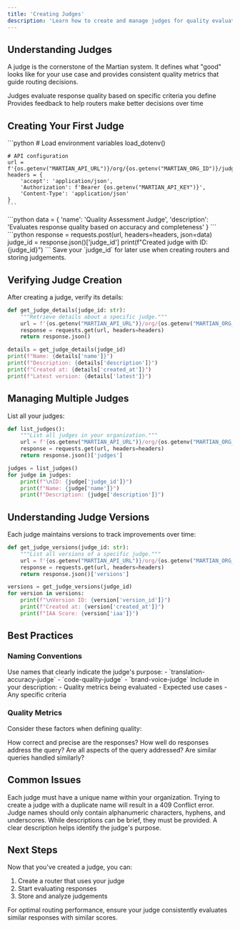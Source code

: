 ```yaml
---
title: 'Creating Judges'
description: 'Learn how to create and manage judges for quality evaluation'
---
```


## Understanding Judges

A judge is the cornerstone of the Martian system. It defines what "good" looks like for your use case and provides consistent quality metrics that guide routing decisions.

<CardGroup cols={2}>
  <Card title="Quality Definition" icon="star">
    Judges evaluate response quality based on specific criteria you define
  </Card>
  <Card title="Feedback Loop" icon="rotate">
    Provides feedback to help routers make better decisions over time
  </Card>
</CardGroup>

## Creating Your First Judge

<Steps>
  <Step title="Initialize Judge Creation">
    ```python
    # Load environment variables
    load_dotenv()

    # API configuration
    url = f'{os.getenv("MARTIAN_API_URL")}/org/{os.getenv("MARTIAN_ORG_ID")}/judges'
    headers = {
        'accept': 'application/json',
        'Authorization': f'Bearer {os.getenv("MARTIAN_API_KEY")}',
        'Content-Type': 'application/json'
    }
    ```
  </Step>
  <Step title="Define Judge Parameters">
    ```python
    data = {
        'name': 'Quality Assessment Judge',
        'description': 'Evaluates response quality based on accuracy and completeness'
    }
    ```
  </Step>
  <Step title="Create Judge">
    ```python
    response = requests.post(url, headers=headers, json=data)
    judge_id = response.json()['judge_id']
    print(f"Created judge with ID: {judge_id}")
    ```
  </Step>
</Steps>

<Note>
  Save your `judge_id` for later use when creating routers and storing judgements.
</Note>

## Verifying Judge Creation

After creating a judge, verify its details:

```python
def get_judge_details(judge_id: str):
    """Retrieve details about a specific judge."""
    url = f'{os.getenv("MARTIAN_API_URL")}/org/{os.getenv("MARTIAN_ORG_ID")}/judges/{judge_id}'
    response = requests.get(url, headers=headers)
    return response.json()

details = get_judge_details(judge_id)
print(f"Name: {details['name']}")
print(f"Description: {details['description']}")
print(f"Created at: {details['created_at']}")
print(f"Latest version: {details['latest']}")
```

## Managing Multiple Judges

List all your judges:

```python
def list_judges():
    """List all judges in your organization."""
    url = f'{os.getenv("MARTIAN_API_URL")}/org/{os.getenv("MARTIAN_ORG_ID")}/judges'
    response = requests.get(url, headers=headers)
    return response.json()['judges']

judges = list_judges()
for judge in judges:
    print(f"\nID: {judge['judge_id']}")
    print(f"Name: {judge['name']}")
    print(f"Description: {judge['description']}")
```

## Understanding Judge Versions

Each judge maintains versions to track improvements over time:

```python
def get_judge_versions(judge_id: str):
    """List all versions of a specific judge."""
    url = f'{os.getenv("MARTIAN_API_URL")}/org/{os.getenv("MARTIAN_ORG_ID")}/judges/{judge_id}/versions'
    response = requests.get(url, headers=headers)
    return response.json()['versions']

versions = get_judge_versions(judge_id)
for version in versions:
    print(f"\nVersion ID: {version['version_id']}")
    print(f"Created at: {version['created_at']}")
    print(f"IAA Score: {version['iaa']}")
```

## Best Practices

### Naming Conventions

<AccordionGroup>
  <Accordion title="Descriptive Names">
    Use names that clearly indicate the judge's purpose:
    - `translation-accuracy-judge`
    - `code-quality-judge`
    - `brand-voice-judge`
  </Accordion>
  <Accordion title="Detailed Descriptions">
    Include in your description:
    - Quality metrics being evaluated
    - Expected use cases
    - Any specific criteria
  </Accordion>
</AccordionGroup>

### Quality Metrics

Consider these factors when defining quality:

<CardGroup cols={2}>
  <Card title="Accuracy" icon="bullseye">
    How correct and precise are the responses?
  </Card>
  <Card title="Relevance" icon="arrows-to-dot">
    How well do responses address the query?
  </Card>
  <Card title="Completeness" icon="square-check">
    Are all aspects of the query addressed?
  </Card>
  <Card title="Consistency" icon="equals">
    Are similar queries handled similarly?
  </Card>
</CardGroup>

## Common Issues

<AccordionGroup>
  <Accordion title="Duplicate Names">
    Each judge must have a unique name within your organization. Trying to create a judge with a duplicate name will result in a 409 Conflict error.
  </Accordion>
  <Accordion title="Invalid Characters">
    Judge names should only contain alphanumeric characters, hyphens, and underscores.
  </Accordion>
  <Accordion title="Missing Description">
    While descriptions can be brief, they must be provided. A clear description helps identify the judge's purpose.
  </Accordion>
</AccordionGroup>

## Next Steps

Now that you've created a judge, you can:
1. Create a router that uses your judge
2. Start evaluating responses
3. Store and analyze judgements

<Note>
  For optimal routing performance, ensure your judge consistently evaluates similar responses with similar scores.
</Note>